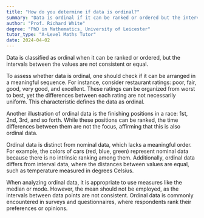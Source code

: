 ```yaml
---
title: "How do you determine if data is ordinal?"
summary: "Data is ordinal if it can be ranked or ordered but the intervals between values are not equal."
author: "Prof. Richard White"
degree: "PhD in Mathematics, University of Leicester"
tutor_type: "A-Level Maths Tutor"
date: 2024-04-02
---
```


Data is classified as ordinal when it can be ranked or ordered, but the intervals between the values are not consistent or equal.

To assess whether data is ordinal, one should check if it can be arranged in a meaningful sequence. For instance, consider restaurant ratings: poor, fair, good, very good, and excellent. These ratings can be organized from worst to best, yet the differences between each rating are not necessarily uniform. This characteristic defines the data as ordinal.

Another illustration of ordinal data is the finishing positions in a race: 1st, 2nd, 3rd, and so forth. While these positions can be ranked, the time differences between them are not the focus, affirming that this is also ordinal data.

Ordinal data is distinct from nominal data, which lacks a meaningful order. For example, the colors of cars (red, blue, green) represent nominal data because there is no intrinsic ranking among them. Additionally, ordinal data differs from interval data, where the distances between values are equal, such as temperature measured in degrees Celsius.

When analyzing ordinal data, it is appropriate to use measures like the median or mode. However, the mean should not be employed, as the intervals between data points are not consistent. Ordinal data is commonly encountered in surveys and questionnaires, where respondents rank their preferences or opinions.
    